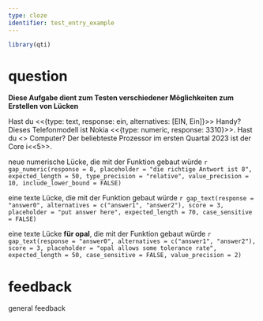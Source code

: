 ```yaml
---
type: cloze
identifier: test_entry_example
---
```


```r
library(qti)
```
# question
**Diese Aufgabe dient zum Testen verschiedener Möglichkeiten zum Erstellen von Lücken**

Hast du <<{type: text, response: ein, alternatives: [EIN, Ein]}>> Handy? Dieses Telefonmodell ist Nokia <<{type: numeric, response: 3310}>>. Hast du <<ein>> Computer? Der beliebteste Prozessor im ersten Quartal 2023 ist der Core i<<5>>.

neue numerische Lücke, die mit der Funktion gebaut würde `r gap_numeric(response = 8, placeholder = "die richtige Antwort ist 8", expected_length = 50, type_precision = "relative", value_precision = 10, include_lower_bound = FALSE)`


eine texte Lücke, die mit der Funktion gebaut würde `r gap_text(response = "answer0", alternatives = c("answer1", "answer2"), score = 3, placeholder = "put answer here", expected_length = 70, case_sensitive = FALSE)`


eine texte Lücke **für opal**, die mit der Funktion gebaut würde `r gap_text(response = "answer0", alternatives = c("answer1", "answer2"), score = 3, placeholder = "opal allows some tolerance rate", expected_length = 50, case_sensitive = FALSE, value_precision = 2)`

# feedback
general feedback
